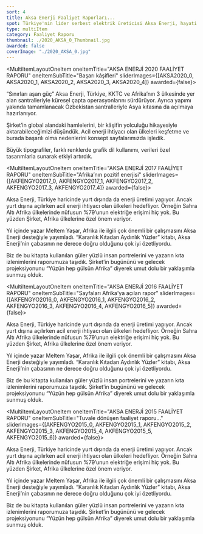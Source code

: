 ```yaml
---
sort: 4
title: Aksa Enerji Faaliyet Raporları...
spot: Türkiye'nin lider serbest elektrik üreticisi Aksa Enerji, hayati bir konuda faaliyet gösteriyor. Kurduğu santrallerle Türkiye ekonomisine değer katan <strong>Şirket'i dünyaya açıldığı bir zaman diliminde paydaşlarıyla buluşturmaya başladık.</strong> Büyük potansiyeli bulunan Aksa Enerji, faaliyet raporlarıyla da global şirket vizyonunu ortaya koymalıydı. Biz de bunu farklı yollarla yansıtmaya devam ediyoruz.
type: multiItem
category: Faaliyet Raporu
thumbnail: ./2020_AKSA_0_Thumbnail.jpg
awarded: false
coverImage: "./2020_AKSA_0.jpg"
---
```




<MultiItemLayoutOneItem oneItemTitle="AKSA ENERJİ 2020 FAALİYET RAPORU" oneItemSubTitle="Başarı kâşifleri" sliderImages={[AKSA2020_0, AKSA2020_1, AKSA2020_2, AKSA2020_3, AKSA2020_4]} awarded={false}>

“Sınırları aşan güç” Aksa Enerji, Türkiye, KKTC ve Afrika’nın 3 ülkesinde yer alan santralleriyle küresel çapta operasyonlarını sürdürüyor. Ayrıca yapımı yakında tamamlanacak Özbekistan santralleriyle Asya kıtasına da açılmaya hazırlanıyor.

Şirket’in global alandaki hamlelerini, bir kâşifin yolculuğu hikayesiyle aktarabileceğimizi düşündük. Acil enerji ihtiyacı olan ülkeleri keşfetme ve burada başarılı olma nedenlerini konsept sayfalarımızda işledik.

Büyük tipografiler, farklı renklerde grafik dil kullanımı, verileri özel tasarımlarla sunarak etkiyi artırdık.

</MultiItemLayoutOneItem>


<MultiItemLayoutOneItem oneItemTitle="AKSA ENERJİ 2017 FAALİYET RAPORU" oneItemSubTitle="Afrika’nın pozitif enerjisi" sliderImages={[AKFENGYO2017_0, AKFENGYO2017_1, AKFENGYO2017_2, AKFENGYO2017_3, AKFENGYO2017_4]} awarded={false}>

Aksa Enerji, Türkiye haricinde yurt dışında da enerji üretimi yapıyor. Ancak yurt dışına açılırken acil enerji ihtiyacı olan ülkeleri hedefliyor. Örneğin Sahra Altı Afrika ülkelerinde nüfusun %79’unun elektriğe erişimi hiç yok. Bu yüzden Şirket, Afrika ülkelerine özel önem veriyor.

Yıl içinde yazar Meltem Yaşar, Afrika ile ilgili çok önemli bir çalışmasını Aksa Enerji desteğiyle yayımladı. “Karanlık Kıtadan Aydınlık Yüzler” kitabı, Aksa Enerji’nin çabasının ne derece doğru olduğunu çok iyi özetliyordu.

Biz de bu kitapta kullanılan güler yüzlü insan portrelerini ve yazarın kıta izlenimlerini raporumuza taşıdık. Şirket’in bugününü ve gelecek projeksiyonunu “Yüzün hep gülsün Afrika” diyerek umut dolu bir yaklaşımla sunmuş olduk.

</MultiItemLayoutOneItem>


<MultiItemLayoutOneItem oneItemTitle="AKSA ENERJİ 2016 FAALİYET RAPORU" oneItemSubTitle="Sayfaları Afrika'ya açılan rapor" sliderImages={[AKFENGYO2016_0, AKFENGYO2016_1, AKFENGYO2016_2, AKFENGYO2016_3, AKFENGYO2016_4, AKFENGYO2016_5]} awarded={false}>

Aksa Enerji, Türkiye haricinde yurt dışında da enerji üretimi yapıyor. Ancak yurt dışına açılırken acil enerji ihtiyacı olan ülkeleri hedefliyor. Örneğin Sahra Altı Afrika ülkelerinde nüfusun %79’unun elektriğe erişimi hiç yok. Bu yüzden Şirket, Afrika ülkelerine özel önem veriyor.

Yıl içinde yazar Meltem Yaşar, Afrika ile ilgili çok önemli bir çalışmasını Aksa Enerji desteğiyle yayımladı. “Karanlık Kıtadan Aydınlık Yüzler” kitabı, Aksa Enerji’nin çabasının ne derece doğru olduğunu çok iyi özetliyordu.

Biz de bu kitapta kullanılan güler yüzlü insan portrelerini ve yazarın kıta izlenimlerini raporumuza taşıdık. Şirket’in bugününü ve gelecek projeksiyonunu “Yüzün hep gülsün Afrika” diyerek umut dolu bir yaklaşımla sunmuş olduk.

</MultiItemLayoutOneItem>


<MultiItemLayoutOneItem oneItemTitle="AKSA ENERJİ 2015 FAALİYET RAPORU" oneItemSubTitle="Tuvale dönüşen faaliyet raporu..." sliderImages={[AKFENGYO2015_0, AKFENGYO2015_1, AKFENGYO2015_2, AKFENGYO2015_3, AKFENGYO2015_4, AKFENGYO2015_5, AKFENGYO2015_6]} awarded={false}>

Aksa Enerji, Türkiye haricinde yurt dışında da enerji üretimi yapıyor. Ancak yurt dışına açılırken acil enerji ihtiyacı olan ülkeleri hedefliyor. Örneğin Sahra Altı Afrika ülkelerinde nüfusun %79’unun elektriğe erişimi hiç yok. Bu yüzden Şirket, Afrika ülkelerine özel önem veriyor.

Yıl içinde yazar Meltem Yaşar, Afrika ile ilgili çok önemli bir çalışmasını Aksa Enerji desteğiyle yayımladı. “Karanlık Kıtadan Aydınlık Yüzler” kitabı, Aksa Enerji’nin çabasının ne derece doğru olduğunu çok iyi özetliyordu.

Biz de bu kitapta kullanılan güler yüzlü insan portrelerini ve yazarın kıta izlenimlerini raporumuza taşıdık. Şirket’in bugününü ve gelecek projeksiyonunu “Yüzün hep gülsün Afrika” diyerek umut dolu bir yaklaşımla sunmuş olduk.

</MultiItemLayoutOneItem>
